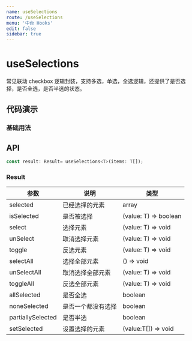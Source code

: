 ```yaml
---
name: useSelections
route: /useSelections
menu: '中台 Hooks'
edit: false
sidebar: true
---
```



# useSelections

常见联动 checkbox 逻辑封装，支持多选，单选，全选逻辑，还提供了是否选择，是否全选，是否半选的状态。

## 代码演示

### 基础用法
<JackBox jsCode={Demo1CodeJsx} tsCode={Demo1CodeTsx} demoName='基础用法' description='常见的 checkbox 联动'>
  <Demo1 />
</JackBox>

## API

```javascript
const result: Result= useSelections<T>(items: T[]);
```

### Result

| 参数              | 说明               | 类型                  |
|-------------------|--------------------|-----------------------|
| selected          | 已经选择的元素     | array                 |
| isSelected        | 是否被选择         | (value: T) => boolean |
| select            | 选择元素           | (value: T) => void    |
| unSelect          | 取消选择元素       | (value: T) => void    |
| toggle            | 反选元素           | (value: T) => void    |
| selectAll         | 选择全部元素       | () => void            |
| unSelectAll       | 取消选择全部元素   | (value: T) => void    |
| toggleAll         | 反选全部元素       | (value: T) => void    |
| allSelected       | 是否全选           | boolean               |
| noneSelected      | 是否一个都没有选择 | boolean               |
| partiallySelected | 是否半选           | boolean               |
| setSelected       | 设置选择的元素     | (value:T[]) => void   |
